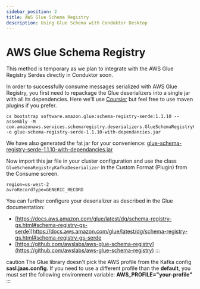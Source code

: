 ```yaml
---
sidebar_position: 2
title: AWS Glue Schema Registry
description: Using Glue Schema with Conduktor Desktop
---
```


# AWS Glue Schema Registry

<Info>
This method is temporary as we plan to integrate with the AWS Glue Registry Serdes directly in
Conduktor soon.
</Info>

In order to successfully consume messages serialized with AWS Glue Registry, you first need to repackage the Glue deserializers into a single jar with all its dependencies. Here we'll use <a href="https://get-coursier.io/docs/cli-bootstrap#assemblies" target="_blank">Coursier</a> but feel free to use maven plugins if you prefer.

```
cs bootstrap software.amazon.glue:schema-registry-serde:1.1.10 --assembly -M com.amazonaws.services.schemaregistry.deserializers.GlueSchemaRegistryKafkaDeserializer -o glue-schema-registry-serde-1.1.10-with-dependancies.jar
```

We have also generated the fat jar for your convenience: <a href="/assets/glue-schema-registry-serde-1.1.10-with-dependancies.jar">glue-schema-registry-serde-1.1.10-with-dependancies.jar</a>

Now import this jar file in your cluster configuration and use the class `GlueSchemaRegistryKafkaDeserializer` in the Custom Format (Plugin) from the Consume screen.

```
region=us-west-2
avroRecordType=GENERIC_RECORD
```

<Tip>
You can further configure your deserializer as described in the Glue documentation:

- [https://docs.aws.amazon.com/glue/latest/dg/schema-registry-gs.html#schema-registry-gs-serde])https://docs.aws.amazon.com/glue/latest/dg/schema-registry-gs.html#schema-registry-gs-serde
- [https://github.com/awslabs/aws-glue-schema-registry](https://github.com/awslabs/aws-glue-schema-registry)
  :::

</Tip>caution
The Glue library doesn't pick the AWS profile from the Kafka config
**sasl.jaas.config**. If you need to use a different profile than the
**default**, you must set the following environment variable:
**AWS_PROFILE="your-profile"**
:::
